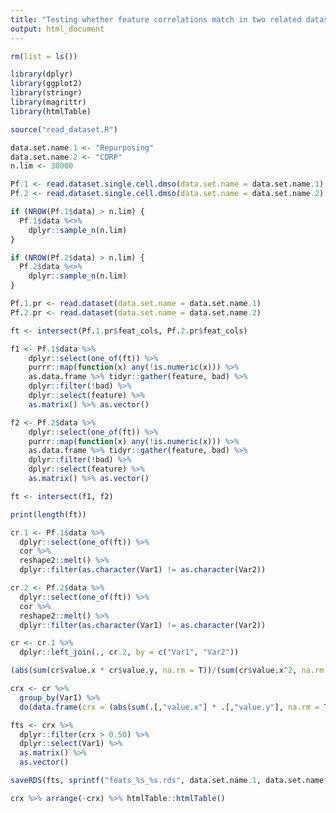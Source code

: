 ```yaml
---
title: "Testing whether feature correlations match in two related datasets"
output: html_document
---
```


```r

rm(list = ls())

library(dplyr)
library(ggplot2)
library(stringr)
library(magrittr)
library(htmlTable)

source("read_dataset.R")

data.set.name.1 <- "Repurposing"
data.set.name.2 <- "CDRP"
n.lim <- 30000

Pf.1 <- read.dataset.single.cell.dmso(data.set.name = data.set.name.1)
Pf.2 <- read.dataset.single.cell.dmso(data.set.name = data.set.name.2)

if (NROW(Pf.1$data) > n.lim) {
  Pf.1$data %<>% 
    dplyr::sample_n(n.lim)
}

if (NROW(Pf.2$data) > n.lim) {
  Pf.2$data %<>% 
    dplyr::sample_n(n.lim)
}

Pf.1.pr <- read.dataset(data.set.name = data.set.name.1)
Pf.2.pr <- read.dataset(data.set.name = data.set.name.2)

ft <- intersect(Pf.1.pr$feat_cols, Pf.2.pr$feat_cols)

f1 <- Pf.1$data %>% 
    dplyr::select(one_of(ft)) %>%
    purrr::map(function(x) any(!is.numeric(x))) %>%
    as.data.frame %>% tidyr::gather(feature, bad) %>%
    dplyr::filter(!bad) %>%
    dplyr::select(feature) %>%
    as.matrix() %>% as.vector()

f2 <- Pf.2$data %>% 
    dplyr::select(one_of(ft)) %>%
    purrr::map(function(x) any(!is.numeric(x))) %>%
    as.data.frame %>% tidyr::gather(feature, bad) %>%
    dplyr::filter(!bad) %>%
    dplyr::select(feature) %>%
    as.matrix() %>% as.vector()

ft <- intersect(f1, f2)

print(length(ft))

cr.1 <- Pf.1$data %>%
  dplyr::select(one_of(ft)) %>%
  cor %>%
  reshape2::melt() %>%
  dplyr::filter(as.character(Var1) != as.character(Var2)) 

cr.2 <- Pf.2$data %>%
  dplyr::select(one_of(ft)) %>%
  cor %>%
  reshape2::melt() %>%
  dplyr::filter(as.character(Var1) != as.character(Var2)) 

cr <- cr.1 %>%
  dplyr::left_join(., cr.2, by = c("Var1", "Var2"))

(abs(sum(cr$value.x * cr$value.y, na.rm = T))/(sum(cr$value.x^2, na.rm = T)^0.5 * sum(cr$value.y^2, na.rm = T)^0.5)) %>% print

crx <- cr %>%
  group_by(Var1) %>%
  do(data.frame(crx = (abs(sum(.[,"value.x"] * .[,"value.y"], na.rm = T))/(sum(.[,"value.x"]^2, na.rm = T)^0.5 * sum(.[,"value.y"]^2, na.rm = T)^0.5))))

fts <- crx %>% 
  dplyr::filter(crx > 0.50) %>%
  dplyr::select(Var1) %>%
  as.matrix() %>%
  as.vector()

saveRDS(fts, sprintf("feats_%s_%s.rds", data.set.name.1, data.set.name.2))

crx %>% arrange(-crx) %>% htmlTable::htmlTable()

```
